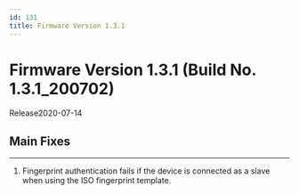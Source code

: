 ```yaml
---
id: 131
title: Firmware Version 1.3.1
---
```


# Firmware Version 1.3.1 (Build No. 1.3.1_200702)

Release<Separator/>2020-07-14

## Main Fixes

---

1. Fingerprint authentication fails if the device is connected as a slave when using the ISO fingerprint template.